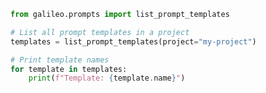 ```python Python
from galileo.prompts import list_prompt_templates

# List all prompt templates in a project
templates = list_prompt_templates(project="my-project")

# Print template names
for template in templates:
    print(f"Template: {template.name}")
``` 